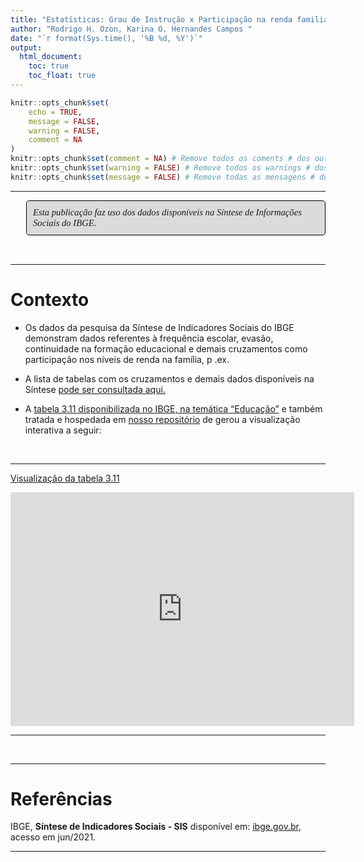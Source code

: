 ```yaml
---
title: "Estatísticas: Grau de Instrução x Participação na renda familiar"
author: "Rodrigo H. Ozon, Karina O. Hernandes Campos "
date: "`r format(Sys.time(), '%B %d, %Y')`"
output:
  html_document:
    toc: true
    toc_float: true
---
```


```r

knitr::opts_chunk$set(
	echo = TRUE,
	message = FALSE,
	warning = FALSE,
	comment = NA
)
knitr::opts_chunk$set(comment = NA) # Remove todos os coments # dos outputs do R
knitr::opts_chunk$set(warning = FALSE) # Remove todos os warnings # dos outputs do R
knitr::opts_chunk$set(message = FALSE) # Remove todas as mensagens # dos outputs do R

```

<style>
p.comment {
background-color: #DBDBDB;
padding: 10px;
border: 1px solid black;
margin-left: 25px;
border-radius: 5px;
font-style: italic;
}

</style>


***



<p>
<p style="font-family: times, serif; font-size:11pt; font-style:italic"; class="comment">

Esta publicação faz uso dos dados disponíveis na Síntese de Informações Sociais do IBGE.

</p>

&nbsp;

***

# Contexto

+ Os dados da pesquisa da Síntese de Indicadores Sociais do IBGE demonstram dados referentes à frequência escolar, evasão, continuidade na formação educacional e demais cruzamentos como participação nos níveis de renda na família, p .ex.

+ A lista de tabelas com os cruzamentos e demais dados disponíveis na Síntese [pode ser consultada aqui.](https://ftp.ibge.gov.br/Indicadores_Sociais/Sintese_de_Indicadores_Sociais/Sintese_de_Indicadores_Sociais_2020/indice_das_tabelas_sis2020.pdf)

+ A [tabela 3.11 disponibilizada no IBGE, na temática "Educação"](https://www.ibge.gov.br/estatisticas/sociais/saude/9221-sintese-de-indicadores-sociais.html?=&t=resultados) e também tratada e hospedada em [nosso repositório](https://github.com/estprjpnud/datasets) de gerou a visualização interativa a seguir:

&nbsp;

***

<a href="https://app.powerbi.com/view?r=eyJrIjoiNjYyNjI2OTQtOWI0ZC00OTZkLTgyYzAtNDM5ZmE4ZmFlMjEyIiwidCI6IjNlNmRhYTJjLTlhYzUtNDhlYS1iMDBlLWE2MWFiYmZmYWNkYiJ9&pageName=ReportSection618e681eb23e06438079">Visualização da tabela 3.11</a>

<center>

<iframe width="550" height="373.5" src="https://app.powerbi.com/view?r=eyJrIjoiNjYyNjI2OTQtOWI0ZC00OTZkLTgyYzAtNDM5ZmE4ZmFlMjEyIiwidCI6IjNlNmRhYTJjLTlhYzUtNDhlYS1iMDBlLWE2MWFiYmZmYWNkYiJ9&pageName=ReportSection618e681eb23e06438079" frameborder="0" allowFullScreen="true"></iframe>

</center>

***


&nbsp;


***

# Referências


IBGE, **Síntese de Indicadores Sociais - SIS** disponível em: [ibge.gov.br](https://www.ibge.gov.br/estatisticas/sociais/saude/9221-sintese-de-indicadores-sociais.html?=&t=resultados), acesso em jun/2021.

***
